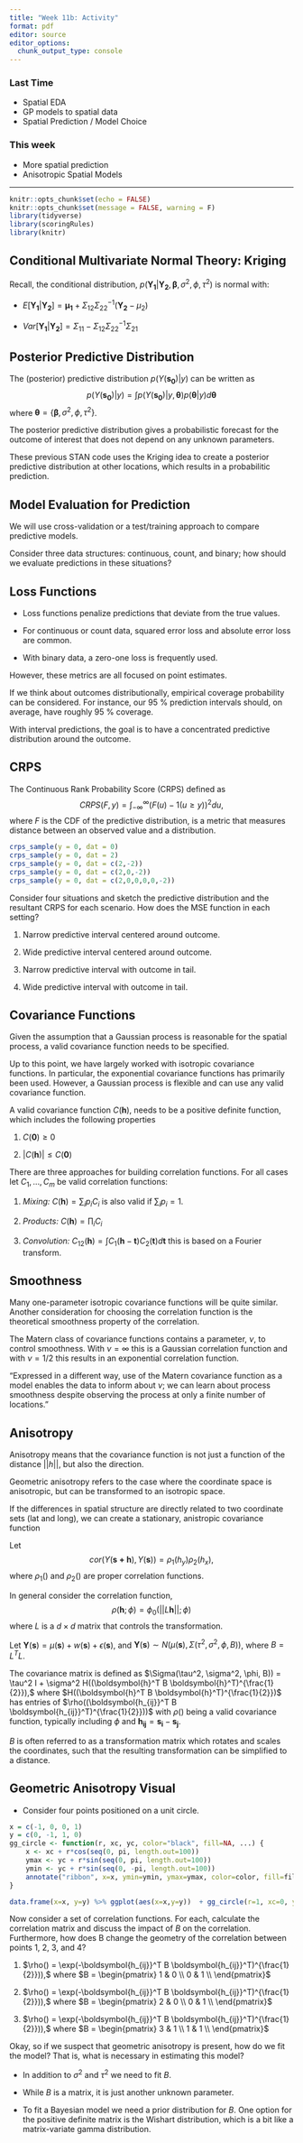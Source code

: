 ```yaml
---
title: "Week 11b: Activity"
format: pdf
editor: source
editor_options: 
  chunk_output_type: console
---
```



### Last Time

- Spatial EDA
- GP models to spatial data
- Spatial Prediction / Model Choice


### This week

- More spatial prediction
- Anisotropic Spatial Models


---


```r
knitr::opts_chunk$set(echo = FALSE)
knitr::opts_chunk$set(message = FALSE, warning = F)
library(tidyverse)
library(scoringRules)
library(knitr)
```


## Conditional Multivariate Normal Theory: Kriging

Recall, the conditional distribution, $p(\boldsymbol{Y_1}|
\boldsymbol{Y_2}, \boldsymbol{\beta}, \sigma^2, \phi, \tau^2)$ is normal with:

- $E[\boldsymbol{Y_1}|
\boldsymbol{Y_2}] = \boldsymbol{\mu_1} + \Sigma_{12} \Sigma_{22}^{-1} (\boldsymbol{Y_2} - \mu_2)$

\vfill

- $Var[\boldsymbol{Y_1}|
\boldsymbol{Y_2}] = \Sigma_{11} - \Sigma_{12} \Sigma_{22}^{-1} \Sigma_{21}$


\vfill

## Posterior Predictive Distribution

The (posterior) predictive distribution $p(Y(\boldsymbol{s_0})|y)$ can be written as
$$p(Y(\boldsymbol{s_0})|y) = \int p(Y(\boldsymbol{s_0})|y, \boldsymbol{\theta})p( \boldsymbol{\theta}|y) d  \boldsymbol{\theta}$$
where  $\boldsymbol{\theta} = \{\boldsymbol{\beta}, \sigma^2, \phi, \tau^2\}$.

\vfill

The posterior predictive distribution gives a probabilistic forecast for the outcome of interest that does not depend on any unknown parameters.

\vfill

These previous STAN code uses the Kriging idea to create a posterior predictive distribution at other locations, which results in a probabilitic prediction.

\vfill

## Model Evaluation for Prediction

We will use cross-validation or a test/training approach to compare predictive models.

\vfill

Consider three data structures: continuous, count, and binary; how should we evaluate predictions in these situations?

## Loss Functions

- Loss functions penalize predictions that deviate from the true values.

\vfill

- For continuous or count data, squared error loss and absolute error loss are common.

\vfill

- With binary data, a zero-one loss is frequently used.

However, these metrics are all focused on point estimates.

\vfill

If we think about outcomes distributionally, empirical coverage probability can be considered. For instance, our 95 % prediction intervals should, on average, have roughly 95 % coverage.

\vfill

With interval predictions, the goal is to have a concentrated predictive distribution around the outcome.

\vfill

## CRPS

The Continuous Rank Probability Score (CRPS) defined as 
$$CRPS(F,y) = \int_{-\infty}^{\infty}\left(F(u) - 1(u \geq y) \right)^2 du,$$
where $F$ is the CDF of the predictive distribution, is a metric that measures distance between an observed value and a distribution.


```r
crps_sample(y = 0, dat = 0)
crps_sample(y = 0, dat = 2)
crps_sample(y = 0, dat = c(2,-2))
crps_sample(y = 0, dat = c(2,0,-2))
crps_sample(y = 0, dat = c(2,0,0,0,0,-2))
```


Consider four situations and sketch the predictive distribution and the resultant CRPS for each scenario. How does the MSE function in each setting?

1. Narrow predictive interval centered around outcome.

\vfill

2. Wide predictive interval centered around outcome.

\vfill

3. Narrow predictive interval with outcome in tail.

\vfill

4. Wide predictive interval with outcome in tail.

\vfill



## Covariance Functions
Given the assumption that a Gaussian process is reasonable for the spatial process, a valid covariance function needs to be specified.

\vfill

Up to this point, we have largely worked with isotropic covariance functions. In particular, the exponential covariance functions has primarily been used. However, a Gaussian process is flexible and can use any valid covariance function.

\vfill

A valid covariance function $C(\boldsymbol{h})$, needs to be a positive definite function, which includes the following properties

1. $C(\boldsymbol{0}) \geq 0$

2. $|C(\boldsymbol{h})| \leq C(\boldsymbol{0})$


There are three approaches for building correlation functions. For all cases let $C_1, \dots, C_m$ be valid correlation functions:

\vfill

1. *Mixing:* $C(\boldsymbol{h}) = \sum_{i} p_i C_i$ is also valid if $\sum_{i} p_i =1$.

\vfill

2. *Products:* $C(\boldsymbol{h}) = \prod_{i} C_i$

\vfill

3. *Convolution:* $C_{12}(\boldsymbol{h}) = \int C_1(\boldsymbol{h} -\boldsymbol{t})C_2(\boldsymbol{t}) d\boldsymbol{t}$  this is based on a Fourier transform.

\vfill


## Smoothness
Many one-parameter isotropic covariance functions will be quite similar. Another consideration for choosing the correlation function is the theoretical smoothness property of the correlation.

\vfill

The Matern class of covariance functions contains a parameter, $\nu,$ to control smoothness. With $\nu = \infty$ this is a Gaussian correlation function and with $\nu = 1/2$ this results in an exponential correlation function. 

\vfill

"Expressed in a different way, use of the Matern covariance function as a model enables the data to inform about $\nu$; we can learn about process smoothness despite observing the process at only a finite number of locations."

\vfill

## Anisotropy

Anisotropy means that the covariance function is not just a function of the distance $||h||$, but also the direction.

\vfill

Geometric anisotropy refers to the case where the coordinate space is anisotropic, but can be transformed to an isotropic space.

\vfill

If the differences in spatial structure are directly related to two coordinate sets (lat and long), we can create a stationary, anistropic covariance function

\vfill

Let $$cor(Y(\boldsymbol{s + h}), Y(\boldsymbol{s})) = \rho_1(h_y) \rho_2(h_x),$$
where $\rho_1()$ and $\rho_2()$ are proper correlation functions.

\vfill

In general consider the correlation function,
$$\rho(\boldsymbol{h}; \phi) = \phi_0(||L\boldsymbol{h}||; \phi)$$
where $L$ is a $d \times d$ matrix that controls the transformation.

\vfill
Let $\boldsymbol{Y}(\boldsymbol{s}) = \mu(\boldsymbol{s}) + w(\boldsymbol{s}) + \epsilon(\boldsymbol{s})$, and $\boldsymbol{Y}(\boldsymbol{s}) \sim N(\mu(\boldsymbol{s}), \Sigma(\tau^2, \sigma^2, \phi, B))$, where $B = L^T L$.

\vfill

The covariance matrix is defined as $\Sigma(\tau^2, \sigma^2, \phi, B)) = \tau^2 I + \sigma^2 H((\boldsymbol{h}^T B \boldsymbol{h}^T)^{\frac{1}{2}}),$ where $H((\boldsymbol{h}^T B \boldsymbol{h}^T)^{\frac{1}{2}})$ has entries of $\rho((\boldsymbol{h_{ij}}^T B \boldsymbol{h_{ij}}^T)^{\frac{1}{2}}))$ with $\rho()$ being a valid covariance function, typically including $\phi$ and $\boldsymbol{h_{ij}} = \boldsymbol{s_i} - \boldsymbol{s_j}$.

\vfill

\vfill

$B$ is often referred to as a transformation matrix which rotates and scales the coordinates, such that the resulting transformation can be simplified to a distance.

\vfill

\newpage


## Geometric Anisotropy Visual
- Consider four points positioned on a unit circle.
```r
x = c(-1, 0, 0, 1)
y = c(0, -1, 1, 0)
gg_circle <- function(r, xc, yc, color="black", fill=NA, ...) {
    x <- xc + r*cos(seq(0, pi, length.out=100))
    ymax <- yc + r*sin(seq(0, pi, length.out=100))
    ymin <- yc + r*sin(seq(0, -pi, length.out=100))
    annotate("ribbon", x=x, ymin=ymin, ymax=ymax, color=color, fill=fill, ...)
}

data.frame(x=x, y=y) %>% ggplot(aes(x=x,y=y))  + gg_circle(r=1, xc=0, yc=0, color = 'gray') + geom_point(shape = c('1','2','3','4'), size=5) + theme_minimal()

```

\vfill

Now consider a set of correlation functions. For each, calculate the correlation matrix and discuss the impact of $B$ on the correlation. Furthermore, how does B change the geometry of the correlation between points 1, 2, 3, and 4?

\vfill

1. $\rho() = \exp(-\boldsymbol{h_{ij}}^T B \boldsymbol{h_{ij}}^T)^{\frac{1}{2}})),$ where $B = \begin{pmatrix}
1 & 0 \\
0 & 1 \\
\end{pmatrix}$

\vfill

2. $\rho() = \exp(-\boldsymbol{h_{ij}}^T B \boldsymbol{h_{ij}}^T)^{\frac{1}{2}})),$ where $B = \begin{pmatrix}
2 & 0 \\
0 & 1 \\
\end{pmatrix}$

\vfill

3. $\rho() = \exp(-\boldsymbol{h_{ij}}^T B \boldsymbol{h_{ij}}^T)^{\frac{1}{2}})),$ where $B = \begin{pmatrix}
3 & 1 \\
1 & 1 \\
\end{pmatrix}$

\vfill

\newpage

\vfill
Okay, so if we suspect that geometric anisotropy is present, how do we fit the model? That is, what is necessary in estimating this model?
\vfill

- In addition to $\sigma^2$ and $\tau^2$ we need to fit $B$.
\vfill

- While $B$ is a matrix, it is just another unknown parameter.
\vfill

- To fit a Bayesian model we need a prior distribution for $B$. One option for the positive definite matrix is the Wishart distribution, which is a bit like a matrix-variate gamma distribution.

